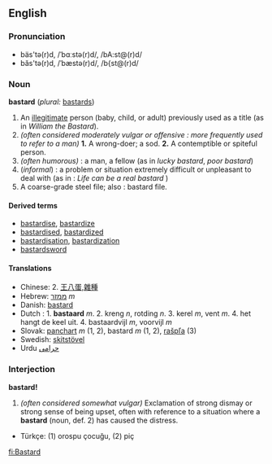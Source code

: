==English==
===Pronunciation===
*bäs'tə(r)d, /ˈbɑːstə(r)d/, /bA:st@(r)d/
*băs'tə(r)d, /ˈbæstə(r)d/, /b{st@(r)d/

===Noun===
'''bastard''' (''plural:'' [[bastards]])

# An [[illegitimate]] person (baby, child, or adult) previously used as a title (as in ''William the Bastard'').
# ''(often considered moderately vulgar or offensive : more frequently used to refer to a man)'' '''1.''' A wrong-doer; a sod. '''2.''' A contemptible or spiteful person.
# ''(often humorous)'' : a man, a fellow (as in ''lucky bastard'', ''poor bastard'')
# (''informal'') : a problem or situation extremely difficult or unpleasant to deal with (as in : ''Life can be a real bastard'' )
# A coarse-grade steel file; also : bastard file.

==== Derived terms ====
*[[bastardise]], [[bastardize]]
*[[bastardised]], [[bastardized]]
*[[bastardisation]], [[bastardization]]
*[[bastardsword]]

==== Translations ====
*Chinese: 2. [[王八蛋]],[[雜種]]
*Hebrew: [[ממזר]] ''m''
*Danish: [[bastard]]
*Dutch : 1. '''bastaard''' ''m''. 2. kreng ''n'', rotding ''n''. 3. kerel ''m'', vent ''m''. 4. het hangt de keel uit. 4. bastaardvijl ''m'', voorvijl ''m''
*Slovak: [[panchart]] ''m'' (1, 2), bastard ''m'' (1, 2), [[rašpľa]] (3)
*Swedish: [[skitstövel]]
*Urdu [[حرامى]]

===Interjection===
'''bastard!'''

# ''(often considered somewhat vulgar)'' Exclamation of strong dismay or strong sense of being upset, often with reference to a situation where a '''bastard''' (noun, def. 2) has caused the distress.

*Türkçe: (1) orospu çocuğu, (2) piç

[[fi:Bastard]]